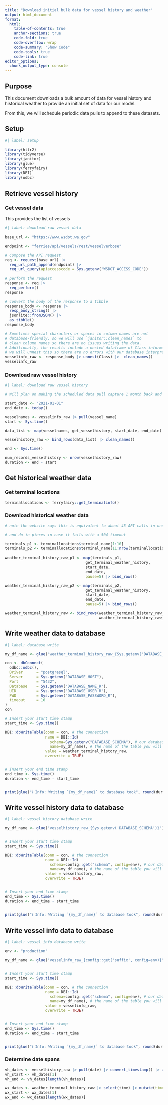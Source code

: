 ```yaml
---
title: "Download initial bulk data for vessel history and weather"
output: html_document
format:
  html:
    table-of-contents: true
    anchor-sections: true
    code-fold: true
    code-overflow: wrap
    code-summary: "Show Code"
    code-tools: true
    code-link: true
editor_options: 
  chunk_output_type: console
---
```


## Purpose

This document downloads a bulk amount of data for vessel history and
historical weather to provide an initial set of data for our model.

From this, we will schedule periodic data pulls to append to these
datasets.

## Setup

```r
#| label: setup
 
library(httr2)
library(tidyverse)
library(janitor)
library(glue)
library(ferryfairy)
library(DBI)
library(odbc)

```

## Retrieve vessel history

### Get vessel data

This provides the list of vessels

```r
#| label: download raw vessel data
 
base_url <- "https://www.wsdot.wa.gov"

endpoint <- "ferries/api/vessels/rest/vesselverbose"

# Compose the API request 
req <- request(base_url) |> 
  req_url_path_append(endpoint) |> 
  req_url_query(apiaccesscode = Sys.getenv("WSDOT_ACCESS_CODE")) 
  
# perform the request
response <- req |> 
  req_perform()
response

# convert the body of the response to a tibble
response_body <- response |> 
  resp_body_string() |> 
  jsonlite::fromJSON() |> 
  as_tibble()
response_body

# Sometimes special characters or spaces in column names are not
# database-friendly, so we will use `janitor::clean_names` to
# clean column names so there are no issues writing the data.
# Additionally, the results include a nested dataframe of Class information - 
# we will unnest this so there are no errors with our database interpreting this.
vesselinfo_raw <- response_body |> unnest(Class) |>  clean_names() 
vesselinfo_raw

```


### Download raw vessel history

```r
#| label: download raw vessel history

# Will plan on making the scheduled data pull capture 1 month back and run on a cadence more frequent than 1 month to ensure completeness in data.

start_date <- "2021-01-01"
end_date <- today()

vesselnames <- vesselinfo_raw |> pull(vessel_name)
start <- Sys.time()

data_list <- map(vesselnames, get_vesselhistory, start_date, end_date)

vesselhistory_raw <- bind_rows(data_list) |> clean_names()

end <- Sys.time()

num_records_vesselhistory <- nrow(vesselhistory_raw)
duration <- end - start


```

## Get historical weather data

### Get terminal locations

```r

terminallocations <- ferryfairy::get_terminalinfo()

```

### Download historical weather data

```r

# note the website says this is equivalent to about 45 API calls in one to go this far back. Limit is 600 per min, 5k per hour, 10k per day. need to throttle the requests because there are 20 locations, so add a pause value. 

# and do in pieces in case it fails with a 504 timeout

terminals_p1 <- terminallocations$terminal_name[1:10]
terminals_p2 <- terminallocations$terminal_name[11:nrow(terminallocations)]

weather_terminal_history_raw_p1 <- map(terminals_p1, 
                                    get_terminal_weather_history, 
                                    start_date, 
                                    end_date, 
                                    pause=5) |> bind_rows() 

weather_terminal_history_raw_p2 <- map(terminals_p2, 
                                    get_terminal_weather_history, 
                                    start_date, 
                                    end_date, 
                                    pause=5) |> bind_rows() 

weather_terminal_history_raw <- bind_rows(weather_terminal_history_raw_p1,
                                          weather_terminal_history_raw_p2)
```

## Write weather data to database
```r
#| label: database write

my_df_name <- glue("weather_terminal_history_raw_{Sys.getenv('DATABASE_SCHEMA')}")

con <- dbConnect(
  odbc::odbc(),
  Driver      = "postgresql",
  Server      = Sys.getenv("DATABASE_HOST"),
  Port        = "5432",
  Database    = Sys.getenv("DATABASE_NAME_R"),
  UID         = Sys.getenv("DATABASE_USER_R"),
  PWD         = Sys.getenv("DATABASE_PASSWORD_R"),
  timeout     = 10
)
con

# Insert your start time stamp
start_time <- Sys.time()

DBI::dbWriteTable(conn = con, # the connection
                  name = DBI::Id(
                    schema=Sys.getenv("DATABASE_SCHEMA"), # our database schema
                    name=my_df_name), # the name of the table you will create in the DB
                  value = weather_terminal_history_raw,
                  overwrite = TRUE)


# Insert your end time stamp
end_time <- Sys.time()
duration <- end_time - start_time


print(glue("ℹ️ Info: Writing `{my_df_name}` to database took", round(duration[[1]], 2), units(duration), .sep = " "))
```

## Write vessel history data to database
```r
#| label: vessel history database write

my_df_name <- glue("vesselhistory_raw_{Sys.getenv('DATABASE_SCHEMA')}")


# Insert your start time stamp
start_time <- Sys.time()

DBI::dbWriteTable(conn = con, # the connection
                  name = DBI::Id(
                    schema=config::get("schema", config=env), # our database schema
                    name=my_df_name), # the name of the table you will create in the DB
                  value = vesselhistory_raw,
                  overwrite = TRUE)


# Insert your end time stamp
end_time <- Sys.time()
duration <- end_time - start_time


print(glue("ℹ️ Info: Writing `{my_df_name}` to database took", round(duration[[1]], 2), units(duration), .sep = " "))

```

## Write vessel info data to database
```r
#| label: vessel info database write

env <- "production"

my_df_name <- glue("vesselinfo_raw_{config::get('suffix', config=env)}")


# Insert your start time stamp
start_time <- Sys.time()

DBI::dbWriteTable(conn = con, # the connection
                  name = DBI::Id(
                    schema=config::get("schema", config=env), # our database schema
                    name=my_df_name), # the name of the table you will create in the DB
                  value = vesselinfo_raw,
                  overwrite = TRUE)


# Insert your end time stamp
end_time <- Sys.time()
duration <- end_time - start_time


print(glue("ℹ️ Info: Writing `{my_df_name}` to database took", round(duration[[1]], 2), units(duration), .sep = " "))

```

### Determine date spans

```r
vh_dates <- vesselhistory_raw |> pull(date) |> convert_timestamp() |> as.Date() |> unique() |> sort()
vh_start <- vh_dates[1]
vh_end <- vh_dates[length(vh_dates)]

wx_dates <- weather_terminal_history_raw |> select(time) |> mutate(time = ymd_hm(time, tz = "America/Los_Angeles")) |> pull(time) |> as.Date() |> unique() |> sort()
wx_start <- wx_dates[1]
wx_end <- wx_dates[length(wx_dates)]

```

<!-- ```{r} -->
<!-- library(sparklyr) -->
<!-- library(dbplyr) -->

<!-- sc <- spark_connect( -->
<!--     cluster_id = "0605-141252-8r7zwtxd", -->
<!--     version = "14.2", -->
<!--     method = "databricks_connect" -->
<!-- ) -->


<!-- copy_to(dest = sc,  -->
<!--         df = vesselhistory_raw,  -->
<!--         name = in_catalog("sol_eng_ds_workflows_workshop", "default","vessel_history_raw"), -->
<!--         overwrite = TRUE -->
<!--         ) -->

<!-- copy_to(dest = sc, -->
<!--         df = weather_terminal_history_raw, -->
<!--         name = in_catalog("sol_eng_ds_workflows_workshop", "default","terminal_wx_history_raw"), -->
<!--         overwrite = TRUE -->
<!-- ) -->
<!-- # spark_write_table(vesselhistory_raw, -->
<!-- #     name = in_catalog("sol_eng_ds_workflows_workshop", "default","vessel_history_raw"), -->
<!-- #     mode = "overwrite" -->
<!-- #   ) -->
<!-- df <- tbl(sc, in_catalog("sol_eng_ds_workflows_workshop", "default","terminal_wx_history_raw")) -->
<!-- ``` -->

<!-- tbl(sc, in_catalog("samples", "nyctaxi", "trips")) -->

<!-- ```{r} -->
<!-- library(pins) -->

<!-- pin_write(board, vesselhistory_raw, -->
<!--           title="Raw `vesselhistory` data from WSDOT", -->
<!--           description=glue("from `Ferries/API/Vessels/rest/vesselhistory` spanning {vh_start} to {vh_end}")) -->

<!-- pin_write(board, weather_terminal_history_raw, -->
<!--           type = "csv", -->
<!--           title = "Raw historical weather data at ferry terminals", -->
<!--           description = glue("From `open-meteo.com` spanning {wx_start} to {wx_end}")) -->


<!-- ``` -->
